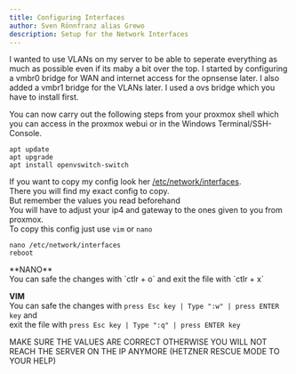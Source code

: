 ```yaml
---
title: Configuring Interfaces
author: Sven Rönnfranz alias Grewo
description: Setup for the Network Interfaces
---
```



<Aside type="note">
I wanted to use VLANs on my server to be able to seperate everything as much as possible even if its
maby a bit over the top. I started by configuring a vmbr0 bridge for WAN and internet access for the
opnsense later. I also added a vmbr1 bridge for the VLANs later. I used a ovs bridge which you have
to install first.
</Aside>

You can now carry out the following steps from your proxmox shell which you can access in the
proxmox webui or in the Windows Terminal/SSH-Console.

```
apt update
apt upgrade
apt install openvswitch-switch
```
If you want to copy my config look her [/etc/network/interfaces](../../configs/proxmox/etc-network-interfaces).<br/> 
There you will find my exact config to copy.<br/>
But remember the values you read beforehand<br/>
You will have to adjust your ip4 and gateway to the ones given to you from proxmox.<br/>
To copy this config just use `vim` or `nano`<br/>

```
nano /etc/network/interfaces
reboot
```
<Aside type="note">
**NANO**<br/>
You can safe the changes with `ctlr + o` and exit the file with `ctlr + x`<br/>

**VIM**<br/>
You can safe the changes with `press Esc key | Type ":w" | press ENTER key` and<br/>
exit the file with `press Esc key | Type ":q" | press ENTER key` <br/>
</Aside>
<Aside type="danger">
MAKE SURE THE VALUES ARE CORRECT OTHERWISE YOU WILL NOT REACH THE SERVER ON THE
IP ANYMORE (HETZNER RESCUE MODE TO YOUR HELP)
</Aside>



